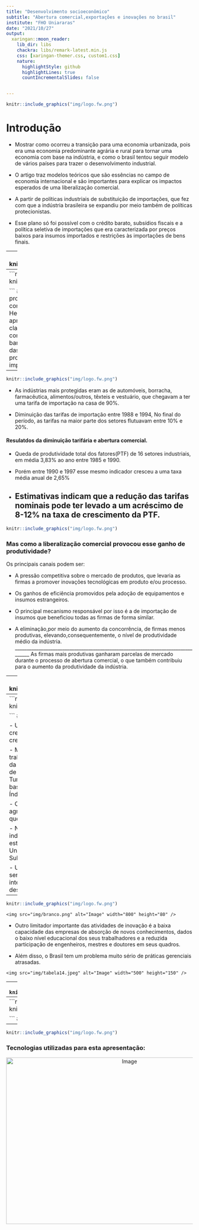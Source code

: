 ```yaml
---
title: "Desenvolvimento socioeconômico"
subtitle: "Abertura comercial,exportações e inovações no brasil"
institute: "FHO Uniararas"
date: "2021/10/27"
output:
  xaringan::moon_reader:
    lib_dir: libs
    chackra: libs/remark-latest.min.js
    css: [xaringan-themer.css, custom1.css]
    nature:
      highlightStyle: github
      highlightLines: true
      countIncrementalSlides: false


---
```

```r
knitr::include_graphics("img/logo.fw.png")

```

# Introdução

- 	Mostrar como ocorreu a transição para uma economia urbanizada, pois era uma economia predominante agrária e rural para tornar uma economia com base na indústria, e como o brasil tentou seguir modelo de vários países para trazer o desenvolvimento industrial.

-	O artigo traz modelos teóricos que são essências no campo de economia internacional e são importantes para explicar os impactos esperados de uma liberalização comercial.

-	A partir de políticas industriais de substituição de importações, que fez com que a indústria brasileira se expandiu por meio também de políticas protecionistas.

-	Esse plano só foi possível com o crédito barato, subsídios fiscais e a política seletiva de importações que era caracterizada por preços baixos para insumos importados e restrições às importações de bens finais.



---
```r
knitr::include_graphics("img/logo.fw.png")

```
### Resultados dessa estratégia de desenvolvimento

-	Foi diferente dos países asiáticos que foram bem sucedidos.

-	O brasil não conseguiu alcançar a liderança internacional na produção de bens manufaturados.


-	O brasil tornou-se um participante marginal no comércio desses produtos desde então.
---
```r
knitr::include_graphics("img/logo.fw.png")

```
### Abertura,Exportações e produtividade
- A teoria neoclássica de comércio internacional (modelo de Hecksher-Ohlin,
com sucessivos aprimoramentos posteriores) tem previsões claras para os efeitos de uma liberalização comercial.
- Em 1988, grande parte das barreiras não tarifárias foi abolida e algumas das tarifas nominais foram reduzidas.
- programa de
redução radical das tarifas de importação para os quatro anos seguintes:
<p align="center">                        <!--largura--> <!--Altura-->
    <img src="img/tarifas.png" alt="Image" width="550" height="340" />
</p>
---
```r
knitr::include_graphics("img/logo.fw.png")

```
- As indústrias mais protegidas eram as de automóveis,
borracha, farmacêutica, alimentos/outros, têxteis e vestuário, que chegavam a
ter uma tarifa de importação na casa de 90%.

- Diminuição das tarifas de importação entre 1988 e 1994, No final do período,
as tarifas na maior parte dos setores flutuavam entre 10% e 20%.

#### Resulatdos da diminuição tarifária e abertura comercial.
- Queda de produtividade total dos fatores(PTF) de 16 setores industriais, 
em média 3,83% ao ano entre 1985 e 1990.

- Porém entre 1990 e 1997 esse mesmo indicador cresceu a uma taxa média anual de 2,65%
- Estimativas indicam que a redução das tarifas nominais pode ter levado a um acréscimo de 8-12% na taxa de crescimento da PTF.
---
```r
knitr::include_graphics("img/logo.fw.png")

```
### Mas como a liberalização comercial provocou esse ganho de produtividade?
Os principais canais podem ser: 

- A pressão competitiva sobre o mercado de produtos, que levaria as firmas a promover inovações tecnológicas em produto e/ou processo.

- Os ganhos de eficiência promovidos pela adoção de equipamentos e insumos estrangeiros.

- O principal mecanismo responsável por isso é a de importação de insumos que beneficiou todas as firmas de forma similar.

- A eliminação,por meio do aumento da concorrência, de firmas menos produtivas, elevando,consequentemente, o nível de produtividade médio da indústria.
_________________________________________________________________________________
As firmas mais produtivas ganharam parcelas de mercado durante o processo de abertura comercial, o que também contribuiu para o aumento da produtividade da indústria.


---
```r
knitr::include_graphics("img/logo.fw.png")

```
# Abertura e mercado de trabalho



---
```r
knitr::include_graphics("img/logo.fw.png")

```
## Inovações e crescimento econômico

- Um dos maiores determinantes do crescimento econômico no longo prazo é
o crescimento da produtividade.

- Medida em termos de produtividade do trabalho (PIB por trabalhador), a evolução
da produtividade brasileira equipara-se à de países como México, Indonésia e
Turquia, permanecendo, no entanto, bastante atrás de outros Brics, como Rússia, Índia e China.

- O nosso problema de produtividade foi agravado pelas transformações estruturais que ocorreram na economia brasileira.

- No Brasil, a produtividade do trabalho na indústria de transformação permaneceu estagnada entre 1980 e 2005, nos Estados Unidos ela quase triplicou e na Coreia do Sul mais do que quintuplicou.

- Uma primeira parte dessa resposta pode ser encontrada por meio da comparação internacional dos dispêndios em pesquisa e desenvolvimento (P&D).

---
```r
knitr::include_graphics("img/logo.fw.png")

```
<p align="center">                        <!--largura--> <!--Altura-->
    <img src="img/branco.png" alt="Image" width="800" height="80" />
</p>

- Outro limitador importante das atividades de inovação é a baixa capacidade
das empresas de absorção de novos conhecimentos, dados o baixo nível educacional dos seus trabalhadores e a reduzida participação de engenheiros, mestres e doutores em seus quadros.

- Além disso, o Brasil tem um problema muito sério de práticas gerenciais atrasadas.

<p align="center">                        <!--largura--> <!--Altura-->
    <img src="img/tabela14.jpeg" alt="Image" width="500" height="150" />
</p>
---
```r
knitr::include_graphics("img/logo.fw.png")
```
<p align="center">                        <!--largura--> <!--Altura-->
    <img src="img/tabela2.jpeg" alt="Image" width="550" height=380" />
</p>

---
```r
knitr::include_graphics("img/logo.fw.png")

```
# Muito Obrigado !

---
```r
knitr::include_graphics("img/logo.fw.png")

```
### Tecnologias utilizadas para esta apresentação: 

<p align="center">
    <img src="img/xa.png" alt="Image" width="650" height="450" />
</p>


